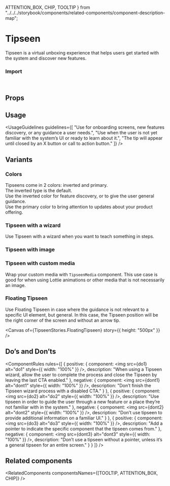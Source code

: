   ATTENTION_BOX,
  CHIP,
  TOOLTIP
} from "../../../storybook/components/related-components/component-description-map";

<Meta of={TipseenStories} />

# Tipseen

Tipseen is a virtual unboxing experience that helps users get started with the system and discover new features.

<Canvas of={TipseenStories.Overview} />

### Import

```js
import { Tipseen, TipseenMedia, TipseenImage, TipseenContent, TipseenWizard } from "@vibe/core";
```

## Props

<PropsTable />

## Usage

<UsageGuidelines
  guidelines={[
    "Use for onboarding screens, new features discovery, or any guidance a user needs.",
    "Use when the user is not yet familiar with the system’s UI or ready to learn about it.",
    "The tip will appear until closed by an X button or call to action button."
  ]}
/>

<TipCheckYourself />

## Variants

### Colors

Tipseens come in 2 colors: inverted and primary. \
The inverted type is the default. \
Use the inverted color for feature discovery, or to give the user general guidance. \
Use the primary color to bring attention to updates about your product offering.

<Canvas of={TipseenStories.Colors} />

### Tipseen with a wizard

Use Tipseen with a wizard when you want to teach something in steps.

<Canvas of={TipseenStories.TipseenWithAWizard} />

### Tipseen with image

<Canvas of={TipseenStories.TipseenWithImage} />

### Tipseen with custom media

Wrap your custom media with `TipseenMedia` component. This use case is good for when using Lottie animations or other media that is not necessarily an image.

<Canvas of={TipseenStories.TipseenWithCustomMedia} />

### Floating Tipseen

Use Floating Tipseen in case where the guidance is not relevant to a specific UI element, but general.
In this case, the Tipseen position will be the right corner of the screen and without an arrow tip.

<Canvas of={TipseenStories.FloatingTipseen} story={{ height: "500px" }} />

## Do’s and Don’ts

<ComponentRules
  rules={[
    {
      positive: {
        component: <img src={do1} alt="do1" style={{ width: "100%" }} />,
        description:
          "When using a Tipseen wizard, allow the user to complete the process and close the Tipseen by leaving the last CTA enabled."
      },
      negative: {
        component: <img src={dont1} alt="dont1" style={{ width: "100%" }} />,
        description: "Don’t finish the Tipseen wizard process with a disabled CTA."
      }
    },
    {
      positive: {
        component: <img src={do2} alt="do2" style={{ width: "100%" }} />,
        description:
          "Use tipseen in order to guide the user through a new feature or a place they’re not familiar with in the system."
      },
      negative: {
        component: <img src={dont2} alt="dont2" style={{ width: "100%" }} />,
        description: "Don’t use tipseen to provide additional information on a familiar UI."
      }
    },
    {
      positive: {
        component: <img src={do3} alt="do3" style={{ width: "100%" }} />,
        description: "Add a pointer to indicate the specific component that the tipseen comes from."
      },
      negative: {
        component: <img src={dont3} alt="dont3" style={{ width: "100%" }} />,
        description: "Don’t use a tipseen without a pointer, unless it’s a general tipseen for an entire screen."
      }
    }
  ]}
/>

## Related components

<RelatedComponents componentsNames={[TOOLTIP, ATTENTION_BOX, CHIP]} />
